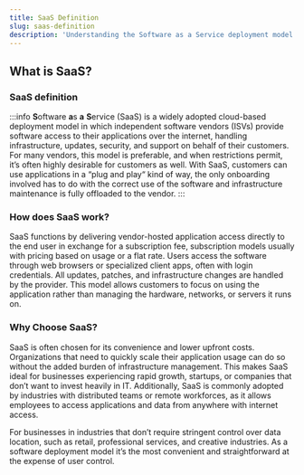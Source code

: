 ```yaml
---
title: SaaS Definition
slug: saas-definition
description: 'Understanding the Software as a Service deployment model definition and explanation'
---
```



## What is SaaS?

### SaaS definition

:::info
**S**oftware **a**s **a** **S**ervice (SaaS) is a widely adopted cloud-based deployment model in which independent software vendors (ISVs) provide software access to their applications over the internet, handling infrastructure, updates, security, and support on behalf of their customers. For many vendors, this model is preferable, and when restrictions permit, it’s often highly desirable for customers as well. With SaaS, customers can use applications in a “plug and play“ kind of way, the only onboarding involved has to do with the correct use of the software and infrastructure maintenance is fully offloaded to the vendor.
:::

<DefaultCTA />


### How does SaaS work?

SaaS functions by delivering vendor-hosted application access directly to the end user in exchange for a subscription fee, subscription models usually with pricing based on usage or a flat rate. Users access the software through web browsers or specialized client apps, often with login credentials. All updates, patches, and infrastructure changes are handled by the provider. This model allows customers to focus on using the application rather than managing the hardware, networks, or servers it runs on.

### Why Choose SaaS?

SaaS is often chosen for its convenience and lower upfront costs. Organizations that need to quickly scale their application usage can do so without the added burden of infrastructure management. This makes SaaS ideal for businesses experiencing rapid growth, startups, or companies that don’t want to invest heavily in IT. Additionally, SaaS is commonly adopted by industries with distributed teams or remote workforces, as it allows employees to access applications and data from anywhere with internet access.

For businesses in industries that don’t require stringent control over data location, such as retail, professional services, and creative industries. As a software deployment model it’s the most convenient and straightforward at the expense of user control.

<DefaultCTA />

